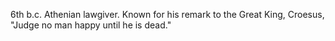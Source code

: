 {{cleanup}}6th b.c. Athenian lawgiver.  Known for his remark to the Great King, Croesus, "Judge no man happy until he is dead."
{{rfd}}